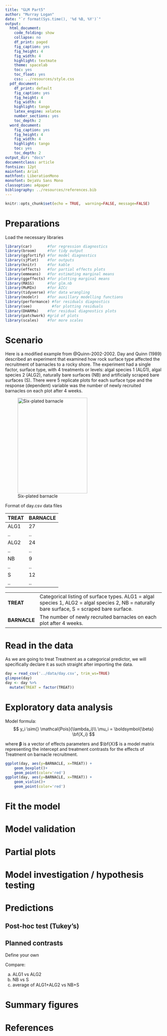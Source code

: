 ```yaml
---
title: "GLM Part5"
author: "Murray Logan"
date: "`r format(Sys.time(), '%d %B, %Y')`"
output:
  html_document:
    code_folding: show
    collapse: no
    df_print: paged
    fig_caption: yes
    fig_height: 4
    fig_width: 4
    highlight: textmate
    theme: spacelab
    toc: yes
    toc_float: yes
    css: ../resources/style.css
  pdf_document:
    df_print: default
    fig_caption: yes
    fig_height: 4
    fig_width: 4
    highlight: tango
    latex_engine: xelatex
    number_sections: yes
    toc_depth: 2
  word_document:
    fig_caption: yes
    fig_height: 4
    fig_width: 4
    highlight: tango
    toc: yes
    toc_depth: 2
output_dir: "docs"
documentclass: article
fontsize: 12pt
mainfont: Arial
mathfont: LiberationMono
monofont: DejaVu Sans Mono
classoption: a4paper
bibliography: ../resources/references.bib
---
```


```r
knitr::opts_chunk$set(echo = TRUE,  warning=FALSE, message=FALSE)
```

# Preparations

Load the necessary libraries

```r
library(car)       #for regression diagnostics
library(broom)     #for tidy output
library(ggfortify) #for model diagnostics
library(sjPlot)    #for outputs
library(knitr)     #for kable
library(effects)   #for partial effects plots
library(emmeans)   #for estimating marginal means
library(ggeffects) #for plotting marginal means
library(MASS)      #for glm.nb
library(MuMIn)     #for AICc
library(tidyverse) #for data wrangling
library(modelr)    #for auxillary modelling functions
library(performance) #for residuals diagnostics
library(see)         #for plotting residuals
library(DHARMa)    #for residual diagnostics plots
library(patchwork) #grid of plots
library(scales)    #for more scales
```

# Scenario

Here is a modified example from @Quinn-2002-2002. Day and Quinn
(1989) described an experiment that examined how rock surface type
affected the recruitment of barnacles to a rocky shore. The experiment
had a single factor, surface type, with 4 treatments or levels: algal
species 1 (ALG1), algal species 2 (ALG2), naturally bare surfaces (NB)
and artificially scraped bare surfaces (S). There were 5 replicate plots
for each surface type and the response (dependent) variable was the
number of newly recruited barnacles on each plot after 4 weeks.

![Six-plated barnacle](../resources/barnacles.jpg){width="224" height="308"}

Format of day.csv data files

TREAT   BARNACLE
------- ----------
ALG1    27
..      ..
ALG2    24
..      ..
NB      9
..      ..
S       12
..      ..

-------------- ----------------------------------------------------------------------------------------------------------------------------------------------
**TREAT**      Categorical listing of surface types. ALG1 = algal species 1, ALG2 = algal species 2, NB = naturally bare surface, S = scraped bare surface.
**BARNACLE**   The number of newly recruited barnacles on each plot after 4 weeks.
-------------- ----------------------------------------------------------------------------------------------------------------------------------------------

# Read in the data

As we are going to treat Treatment as a categorical predictor, we will
specifically declare it as such straight after importing the data.

```r
day = read_csv('../data/day.csv', trim_ws=TRUE)
glimpse(day)
day <- day %>%
  mutate(TREAT = factor(TREAT))
```


# Exploratory data analysis

Model formula:
$$
y_i \sim{} \mathcal{Pois}(\lambda_i)\\
\mu_i = \boldsymbol{\beta} \bf{X_i}
$$

where $\boldsymbol{\beta}$ is a vector of effects parameters and $\bf{X}$ is a model matrix representing the intercept and treatment contrasts for the effects of Treatment on barnacle recruitment.

```r
ggplot(day, aes(y=BARNACLE, x=TREAT)) +
    geom_boxplot()+
    geom_point(color='red')
ggplot(day, aes(y=BARNACLE, x=TREAT)) +
    geom_violin()+
    geom_point(color='red')
```

# Fit the model


# Model validation {.tabset .tabset-faded}


# Partial plots {.tabset .tabset-faded}


# Model investigation / hypothesis testing {.tabset .tabset-faded}


# Predictions {.tabset .tabset-faded}


## Post-hoc test (Tukey's)


## Planned contrasts

Define your own

Compare:

a) ALG1 vs ALG2
b) NB vs S
c) average of ALG1+ALG2 vs NB+S


# Summary figures {.tabset .tabset-faded}


# References
